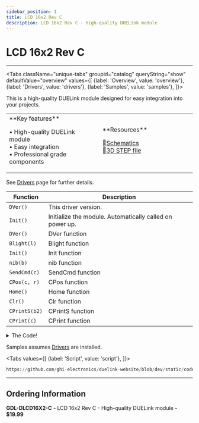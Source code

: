 ```yaml
---
sidebar_position: 1
title: LCD 16x2 Rev C
description: LCD 16x2 Rev C - High-quality DUELink module
---
```



# LCD 16x2 Rev C

<ProductImageSelector 
  partNumber="dlcd16x2-c"
  productName="LCD 16x2 Rev C"
/>

---

<Tabs className="unique-tabs" groupid="catalog" queryString="show" defaultValue="overview"
  values={[
    {label: 'Overview', value: 'overview'},
    {label: 'Drivers', value: 'drivers'},
    {label: 'Samples', value: 'samples'},
  ]}>

<TabItem value="overview">

This is a high-quality DUELink module designed for easy integration into your projects.

<table><td width='50%'>
**Key features**

• High-quality DUELink module<br/>
• Easy integration<br/>
• Professional grade components<br/>

</td><td width='50%'>
**Resources**
 
📄[Schematics](/sch/dlcd16x2-c.pdf)<br/>
🔩[3D STEP file](/3d/dlcd16x2-c.step)<br/>

</td></table>

</TabItem>

<TabItem value="drivers">

See [Drivers](../../engine/drivers) page for further details.

| Function | Description |
| --- | --- |
| `DVer()` | This driver version. |
| `Init()` | Initialize the module. Automatically called on power up. |
| `DVer()` | DVer function |
| `Blight(l)` | Blight function |
| `Init()` | Init function |
| `nib(b)` | nib function |
| `SendCmd(c)` | SendCmd function |
| `CPos(c, r)` | CPos function |
| `Home()` | Home function |
| `Clr()` | Clr function |
| `CPrintS(b2)` | CPrintS function |
| `CPrint(c)` | CPrint function |

<details>
  <summary>The Code!</summary>

```py reference title="LCD 16x2 Rev C Driver"
https://github.com/ghi-electronics/duelink-website/blob/dev/static/code/drivers/display/lcd-xxxx-char.due
```

</details>

</TabItem>

<TabItem value="samples">

Samples assumes [Drivers](../../engine/drivers) are installed.

<Tabs
  values={[
    {label: 'Script', value: 'script'},
  ]}>

<TabItem value="script">

```py reference title="Script Sample"
https://github.com/ghi-electronics/duelink-website/blob/dev/static/code/samples/script/display/lcd-xxxx-char.txt
```
</TabItem>

</Tabs>

</TabItem>

</Tabs>

---

## Ordering Information

**GDL-DLCD16X2-C** - LCD 16x2 Rev C - High-quality DUELink module - **$19.99**
